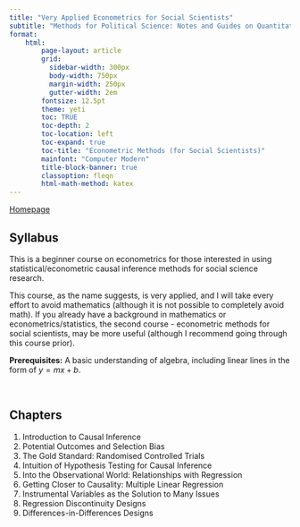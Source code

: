 ```yaml
---
title: "Very Applied Econometrics for Social Scientists"
subtitle: "Methods for Political Science: Notes and Guides on Quantitative Methods"
format:
    html:
        page-layout: article
        grid:
          sidebar-width: 300px
          body-width: 750px
          margin-width: 250px
          gutter-width: 2em
        fontsize: 12.5pt
        theme: yeti
        toc: TRUE
        toc-depth: 2
        toc-location: left
        toc-expand: true
        toc-title: "Econometric Methods (for Social Scientists)"
        mainfont: "Computer Modern"
        title-block-banner: true
        classoption: fleqn
        html-math-method: katex
---
```


[Homepage](https://politicalscience.github.io)

## Syllabus

This is a beginner course on econometrics for those interested in using statistical/econometric causal inference methods for social science research.

This course, as the name suggests, is very applied, and I will take every effort to avoid mathematics (although it is not possible to completely avoid math). If you already have a background in mathematics or econometrics/statistics, the second course - econometric methods for social scientists, may be more useful (although I recommend going through this course prior).

**Prerequisites:** A basic understanding of algebra, including linear lines in the form of $y= mx + b$.

<br />

## Chapters

1.  Introduction to Causal Inference
2.  Potential Outcomes and Selection Bias
3.  The Gold Standard: Randomised Controlled Trials
4.  Intuition of Hypothesis Testing for Causal Inference
5.  Into the Observational World: Relationships with Regression
6.  Getting Closer to Causality: Multiple Linear Regression
7.  Instrumental Variables as the Solution to Many Issues
8.  Regression Discontinuity Designs
9.  Differences-in-Differences Designs
